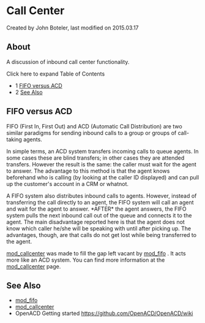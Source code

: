 
# Call Center 

 Created by  John Boteler, last modified on 2015.03.17

## About

A discussion of inbound call center functionality.

Click here to expand Table of Contents

* 1 [FIFO versus ACD](#fifo-versus-acd-)
* 2 [See Also](#see-also-)

## FIFO versus ACD 

FIFO (First In, First Out) and ACD (Automatic Call Distribution) are two similar paradigms for sending inbound calls to a group or groups of call-taking agents.

In simple terms, an ACD system transfers incoming calls to queue agents. In some cases these are blind transfers; in other cases they are attended transfers. However the result is the same: the caller must wait for the agent to answer. The advantage to this method is that the agent knows beforehand who is calling (by looking at the caller ID displayed) and can pull up the customer's account in a CRM or whatnot.

A FIFO system also distributes inbound calls to agents. However, instead of transferring the call directly to an agent, the FIFO system will call an agent and wait for the agent to answer. \*AFTER\* the agent answers, the FIFO system pulls the next inbound call out of the queue and connects it to the agent. The main disadvantage reported here is that the agent does not know which caller he/she will be speaking with until after picking up. The advantages, though, are that calls do not get lost while being transferred to the agent.

[mod\_callcenter](../Modules/mod_callcenter_1049389.mdx#--) was made to fill the gap left vacant by [mod\_fifo](../Modules/mod_fifo_3966031.mdx#-add) . It acts more like an ACD system. You can find more information at the [mod\_callcenter](../Modules/mod_callcenter_1049389.mdx#--) page.

## See Also 

* [mod\_fifo](../Modules/mod_fifo_3966031.mdx#-add)
* [mod\_callcenter](../Modules/mod_callcenter_1049389.mdx#--)
* OpenACD Getting started <https://github.com/OpenACD/OpenACD/wiki>


